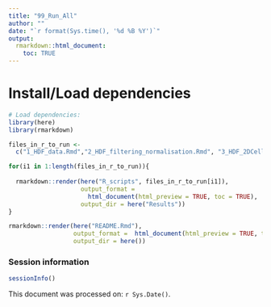 ```yaml
---
title: "99_Run_All"
author: ""
date: "`r format(Sys.time(), '%d %B %Y')`"
output:
  rmarkdown::html_document:
    toc: TRUE
---
```



# Install/Load dependencies
```r
# Load dependencies:
library(here)
library(rmarkdown)
```

```r
files_in_r_to_run <- 
  c("1_HDF_data.Rmd","2_HDF_filtering_normalisation.Rmd", "3_HDF_2DCells.Rmd", "4_ScPred_2D.Rmd", "5_ScPred2d_Chan.Rmd", "6_ScPred2D_Chan_EPESDS.Rmd", "7_Tabib.Rmd", "8_soleboldo.Rmd", "9_ScPred_3D.Rmd", "10_3Dpred_Tabib.Rmd", "11_3Dpred_SoleBoldo.Rmd")

for(i1 in 1:length(files_in_r_to_run)){
  
  rmarkdown::render(here("R_scripts", files_in_r_to_run[i1]),
                    output_format = 
                      html_document(html_preview = TRUE, toc = TRUE),
                    output_dir = here("Results"))
}

rmarkdown::render(here("README.Rmd"),
                  output_format =  html_document(html_preview = TRUE, toc = TRUE,keep_md=TRUE),
                  output_dir = here())

```



### Session information
```r
sessionInfo()
```

This document was processed on: `r Sys.Date()`.